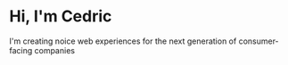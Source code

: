 # Hi, I'm Cedric

I'm creating noice web experiences for the next generation of consumer-facing companies

